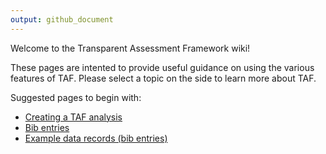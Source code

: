 ```yaml
---
output: github_document
---
```


Welcome to the Transparent Assessment Framework wiki!

These pages are intented to provide useful guidance on using the
various features of TAF.  Please select a topic on the side to learn
more about TAF.

Suggested pages to begin with:

* [Creating a TAF analysis](Creating-a-TAF-analysis)
* [Bib entries](Bib-entries)
* [Example data records (bib entries)](Example-data-records)
